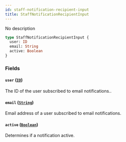 ```yaml
---
id: staff-notification-recipient-input
title: StaffNotificationRecipientInput
---
```


No description

```graphql
type StaffNotificationRecipientInput {
  user: ID
  email: String
  active: Boolean
}
```

### Fields

#### `user` ([`ID`](../../../developer/api-reference/scalars/id))

The ID of the user subscribed to email notifications..

#### `email` ([`String`](../../../developer/api-reference/scalars/string))

Email address of a user subscribed to email notifications.

#### `active` ([`Boolean`](../../../developer/api-reference/scalars/boolean))

Determines if a notification active.

